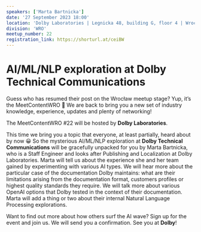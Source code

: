 ```yaml
---
speakers: ['Marta Bartnicka']
date: '27 September 2023 18:00'
location: 'Dolby Laboratories | Legnicka 48, building G, floor 4 | Wrocław'
division: 'WRO'
meetup_number: 22
registration_link: https://shorturl.at/ceiBW
---
```


# AI/ML/NLP exploration at Dolby Technical Communications

Guess who has resumed their post on the Wrocław meetup stage? Yup, it’s the MeetContentWRO 🙂
We are back to bring you a new set of industry knowledge, experience, updates and plenty of networking!

The MeetContentWRO #22 will be hosted by **Dolby Laboratories**.

This time we bring you a topic that everyone, at least partially, heard about by now 😀
So the mysterious AI/ML/NLP exploration at **Dolby Technical Communications** will be gracefully unpacked for you by Marta Bartnicka, who is a Staff Engineer and looks after Publishing and Localization at Dolby Laboratories.
Marta will tell us about the experience she and her team gained by experimenting with various AI types.
We will hear more about the particular case of the documentation Dolby maintains: what are their limitations arising from the documentation format, customers profiles or highest quality standards they require.
We will talk more about various OpenAI options that Dolby tested in the context of their documentation.
Marta will add a thing or two about their internal Natural Language Processing explorations.

Want to find out more about how others surf the AI wave?
Sign up for the event and join us.
We will send you a confirmation.
See you at **Dolby**!
